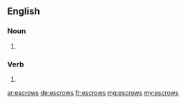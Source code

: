 ==English==

===Noun===
{{head|en|plural}}

# {{plural of|escrow|lang=en|nocat=1}}

===Verb===
{{head|en|head=escrowed}}

# {{en-third-person singular of|escrow}}

[[ar:escrows]]
[[de:escrows]]
[[fr:escrows]]
[[mg:escrows]]
[[my:escrows]]